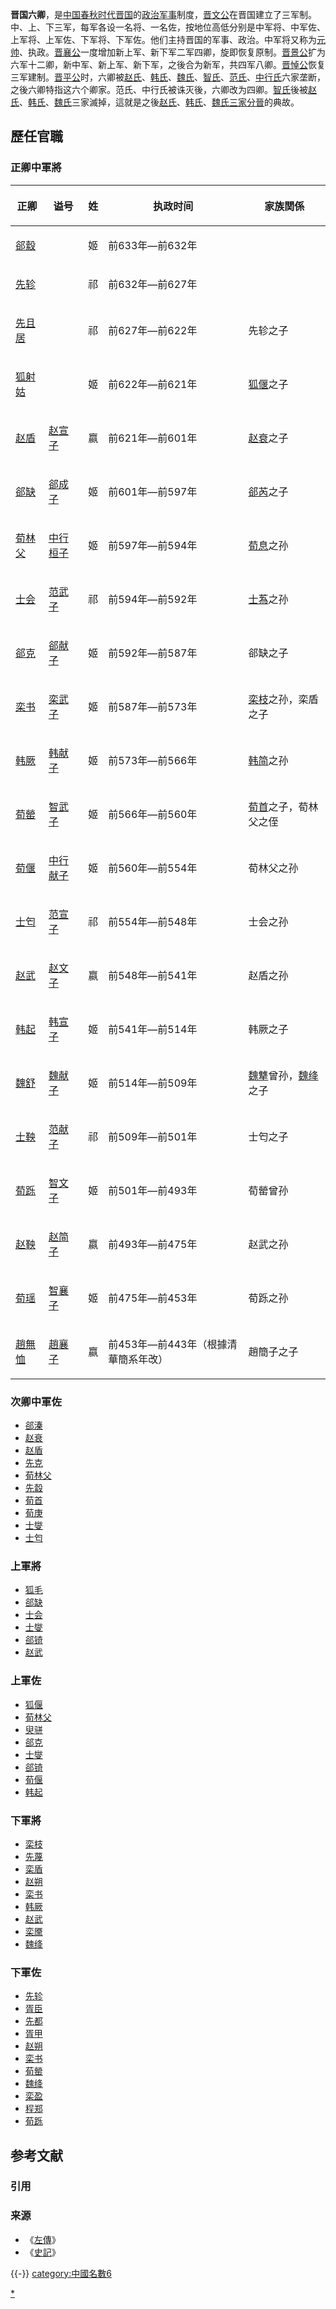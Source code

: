 '''晋国六卿'''，是[[中国|中国]][[春秋时代|春秋时代]][[晋国|晋国]]的[[政治|政治]][[军事|军事]]制度，[[晋文公|晋文公]]在晋国建立了三军制。中、上、下三军，每军各设一名将、一名佐，按地位高低分别是中军将、中军佐、上军将、上军佐、下军将、下军佐。他们主持晋国的军事、政治。中军将又称为[[元帅|元帅]]、执政。[[晋襄公|晋襄公]]一度增加新上军、新下军二军四卿，旋即恢复原制。[[晋景公|晋景公]]扩为六军十二卿，新中军、新上军、新下军，之後合为新军，共四军八卿。[[晋悼公|晋悼公]]恢复三军建制。[[晋平公|晋平公]]时，六卿被[[赵氏|赵氏]]、[[韩氏|韩氏]]、[[魏氏|魏氏]]、[[智氏|智氏]]、[[范氏|范氏]]、[[中行氏|中行氏]]六家垄断，之後六卿特指这六个卿家。范氏、中行氏被诛灭後，六卿改为四卿。[[智氏|智氏]]後被[[赵氏|赵氏]]、[[韩氏|韩氏]]、[[魏氏|魏氏]]三家滅掉，這就是之後[[赵氏|赵氏]]、[[韩氏|韩氏]]、[[魏氏|魏氏]][[三家分晉|三家分晉]]的典故。

== 歷任官職 ==
=== 正卿中軍將 ===
{| class="wikitable" style="text-align:center;"
!正卿||谥号||姓||执政时间||家族関係
|-
|[[郤縠|郤縠]]
|
|姬
|前633年—前632年
|
|-
|[[先轸|先轸]]
|
|祁
|前632年—前627年
|
|-
|[[先且居|先且居]]
|
|祁
|前627年—前622年
|先轸之子
|-
|[[狐射姑|狐射姑]]
|
|姬
|前622年—前621年
|[[狐偃|狐偃]]之子
|-
|[[赵盾|赵盾]]
|[[赵宣子|赵宣子]]
|嬴
|前621年—前601年
|[[赵衰|赵衰]]之子
|-
|[[郤缺|郤缺]]
|[[郤成子|郤成子]]
|姬
|前601年—前597年
|[[郤芮|郤芮]]之子
|-
|[[荀林父|荀林父]]
|[[中行桓子|中行桓子]]
|姬
|前597年—前594年
|[[荀息|荀息]]之孙
|-
|[[士会|士会]]
|[[范武子|范武子]]
|祁
|前594年—前592年
|[[士蒍|士蒍]]之孙
|-
|[[郤克|郤克]]
|[[郤献子|郤献子]]
|姬
|前592年—前587年
|郤缺之子
|-
|[[栾书|栾书]]
|[[栾武子|栾武子]]
|姬
|前587年—前573年
|[[栾枝|栾枝]]之孙，栾盾之子
|-
|[[韩厥|韩厥]]
|[[韩献子|韩献子]]
|姬
|前573年—前566年
|[[韩简|韩简]]之孙
|-
|[[荀罃|荀罃]]
|[[智武子|智武子]]
|姬
|前566年—前560年
|[[荀首|荀首]]之子，荀林父之侄
|-
|[[荀偃|荀偃]]
|[[中行献子|中行献子]]
|姬
|前560年—前554年
|荀林父之孙
|-
|[[范宣子|士匄]]
|[[范宣子|范宣子]]
|祁
|前554年—前548年
|士会之孙
|-
|[[赵武|赵武]]
|[[赵文子|赵文子]]
|嬴
|前548年—前541年
|赵盾之孙
|-
|[[韩起|韩起]]
|[[韩宣子|韩宣子]]
|姬
|前541年—前514年
|韩厥之子
|-
|[[魏舒|魏舒]]
|[[魏献子|魏献子]]
|姬
|前514年—前509年
|[[魏犨|魏犨]]曾孙，[[魏绛|魏绛]]之子
|-
|[[士鞅|士鞅]]
|[[范献子|范献子]]
|祁
|前509年—前501年
|士匄之子
|-
|[[荀跞|荀跞]]
|[[智文子|智文子]]
|姬
|前501年—前493年
|荀罃曾孙
|-
|[[赵鞅|赵鞅]]
|[[赵简子|赵简子]]
|嬴
|前493年—前475年
|赵武之孙
|-
|[[荀瑶|荀瑶]]
|[[智襄子|智襄子]]
|姬
|前475年—前453年
|荀跞之孙
|-
|[[趙無恤|趙無恤]]
|[[趙襄子|趙襄子]]
|嬴
|前453年—前443年（根據清華簡系年改）
|趙簡子之子
|}

=== 次卿中軍佐 ===
*[[郤溱|郤溱]]
*[[赵衰|赵衰]]
*[[赵盾|赵盾]]
*[[先克|先克]]
*[[荀林父|荀林父]]
*[[先縠|先縠]]
*[[荀首|荀首]]
*[[荀庚|荀庚]]
*[[范文子|士燮]]
*[[士匄|士匄]]

=== 上軍將 ===
*[[狐毛|狐毛]]
*[[郤缺|郤缺]]
*[[士会|士会]]
*[[范文子|士燮]]
*[[郤锜|郤锜]]
*[[赵武|赵武]]

=== 上軍佐 ===
*[[狐偃|狐偃]]
*[[荀林父|荀林父]]
*[[臾骈|臾骈]]
*[[郤克|郤克]]
*[[范文子|士燮]]
*[[郤锜|郤锜]]
*[[荀偃|荀偃]]
*[[韩起|韩起]]
=== 下軍將 ===
*[[栾枝|栾枝]]
*[[先蔑|先蔑]]
*[[栾盾|栾盾]]
*[[赵朔|赵朔]]
*[[栾书|栾书]]
*[[韩厥|韩厥]]
*[[赵武|赵武]]
*[[栾黡|栾黡]]
*[[魏绛|魏绛]]

=== 下軍佐 ===
*[[先轸|先轸]]
*[[胥臣|胥臣]]
*[[先都|先都]]
*[[胥甲|胥甲]]
*[[赵朔|赵朔]]
*[[栾书|栾书]]
*[[荀罃|荀罃]]
*[[魏绛|魏绛]]
*[[栾盈|栾盈]]
*[[程郑|程郑]]
*[[荀跞|荀跞]]

== 参考文献 ==
=== 引用 ===
{{Reflist}}

=== 来源 ===
* 《[[左傳|左傳]]》
* 《[[史記|史記]]》

{{-}}
{{中国政府首脑}}
{{Portal bar|中國|社會|政治|春秋|戰國|歷史}}
[[Category:晉卿|*]]
[[category:中國名數6|category:中國名數6]]